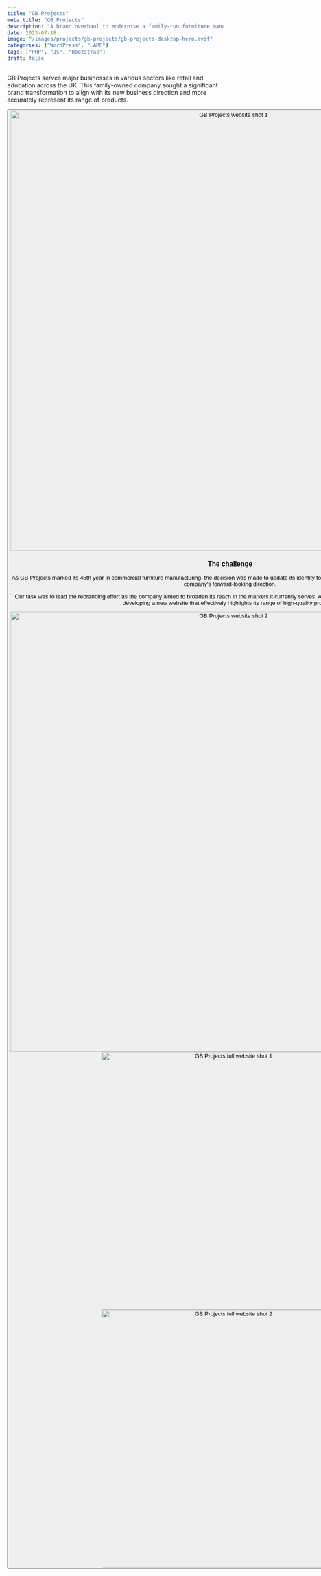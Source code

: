 ```yaml
---
title: "GB Projects"
meta_title: "GB Projects"
description: "A brand overhaul to modernise a family-run furniture manufacturer."
date: 2023-07-18
image: "/images/projects/gb-projects/gb-projects-desktop-hero.avif"
categories: ["WordPress", "LAMP"]
tags: ["PHP", "JS", "Bootstrap"]
draft: false
---
```


GB Projects serves major businesses in various sectors like retail and education across the UK. This family-owned company sought a significant brand transformation to align with its new business direction and more accurately represent its range of products.

<Button label="Visit the website" link="https://www.gbprojects.co.uk/" style="solid" target="_blank"/>

<img src="/images/projects/gb-projects/gb-projects-website-shot-2.avif" alt="GB Projects website shot 1" width="1024" loading="lazy"/>

### The challenge

As GB Projects marked its 45th year in commercial furniture manufacturing, the decision was made to update its identity for a more contemporary image that aligned with the company's forward-looking direction.

Our task was to lead the rebranding effort as the company aimed to broaden its reach in the markets it currently serves. Additionally, we were entrusted with designing and developing a new website that effectively highlights its range of high-quality products.

<img src="/images/projects/gb-projects/gb-projects-website-shot-1.avif" alt="GB Projects website shot 2" width="1024" loading="lazy"/>

<div class="content-images-grid-2">
    <img src="/images/projects/gb-projects/gb-projects-full-webpage-1.avif" alt="GB Projects full website shot 1" width="600" loading="lazy"/>
    <img src="/images/projects/gb-projects/gb-projects-full-webpage-2.avif" alt="GB Projects full website shot 2" width="600" loading="lazy"/>
</div>